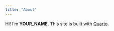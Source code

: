 ```yaml
---
title: "About"
---
```


Hi! I'm **YOUR_NAME**. This site is built with [Quarto](https://quarto.org).

